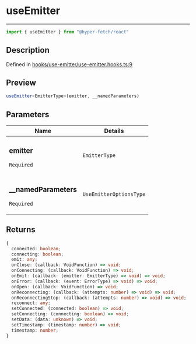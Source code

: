 

# useEmitter

<div class="api-docs__separator" data-reactroot="">

---

</div><div class="api-docs__import" data-reactroot="">

```ts
import { useEmitter } from "@hyper-fetch/react"
```

</div><div class="api-docs__section">

## Description

</div><div class="api-docs__description"><span class="api-docs__do-not-parse">



</span></div><p class="api-docs__definition">

Defined in [hooks/use-emitter/use-emitter.hooks.ts:9](https://github.com/BetterTyped/hyper-fetch/blob/993719ed/packages/react/src/hooks/use-emitter/use-emitter.hooks.ts#L9)

</p><div class="api-docs__section">

## Preview

</div><div class="api-docs__preview fn">

```ts
useEmitter<EmitterType>(emitter, __namedParameters)
```

</div><div class="api-docs__section">

## Parameters

</div><div class="api-docs__parameters"><table><thead><tr><th>Name</th><th>Details</th></tr></thead><tbody><tr param-data="emitter"><td class="api-docs__param-name required">

### emitter 

`Required`

</td><td class="api-docs__param-type">

`EmitterType`

</td></tr><tr param-data="__namedParameters"><td class="api-docs__param-name required">

### \_\_namedParameters 

`Required`

</td><td class="api-docs__param-type">

`UseEmitterOptionsType`

</td></tr></tbody></table></div><div class="api-docs__section">

## Returns

</div><div class="api-docs__returns">

```ts
{
  connected: boolean;
  connecting: boolean;
  emit: any;
  onClose: (callback: VoidFunction) => void;
  onConnecting: (callback: VoidFunction) => void;
  onEmit: (callback: (emitter: EmitterType) => void) => void;
  onError: (callback: (event: ErrorType) => void) => void;
  onOpen: (callback: VoidFunction) => void;
  onReconnecting: (callback: (attempts: number) => void) => void;
  onReconnectingStop: (callback: (attempts: number) => void) => void;
  reconnect: any;
  setConnected: (connected: boolean) => void;
  setConnecting: (connecting: boolean) => void;
  setData: (data: unknown) => void;
  setTimestamp: (timestamp: number) => void;
  timestamp: number;
}
```

</div>